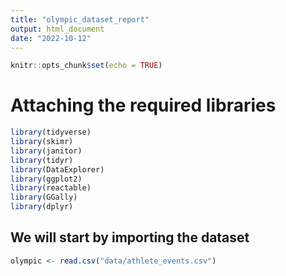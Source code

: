 ```yaml
---
title: "olympic_dataset_report"
output: html_document
date: "2022-10-12"
---
```


```r
knitr::opts_chunk$set(echo = TRUE)
```

# Attaching the required libraries
```r
library(tidyverse)
library(skimr)
library(janitor)
library(tidyr)
library(DataExplorer)
library(ggplot2)
library(reactable)
library(GGally)
library(dplyr)
```


## We will start by importing the dataset
```r
olympic <- read.csv("data/athlete_events.csv")
```

